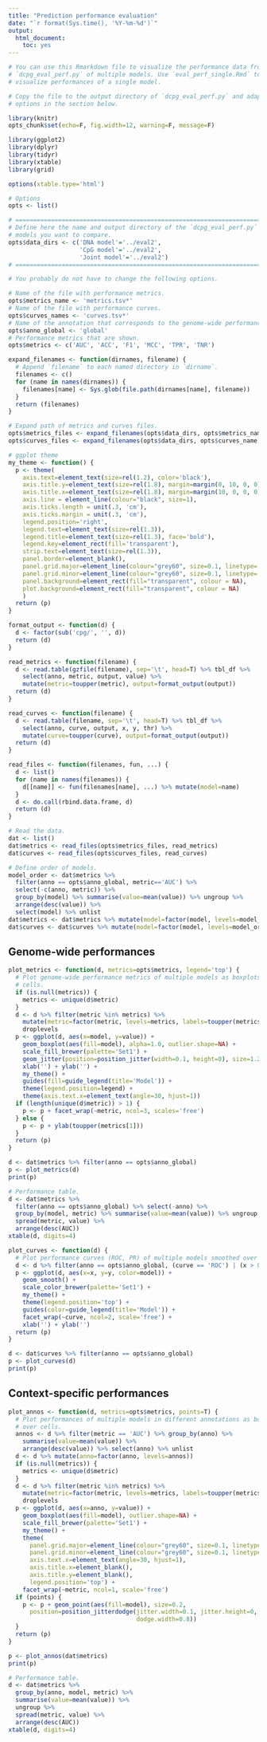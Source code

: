 ```yaml
---
title: "Prediction performance evaluation"
date: "`r format(Sys.time(), '%Y-%m-%d')`"
output:
  html_document:
    toc: yes
---
```


```r
# You can use this Rmarkdown file to visualize the performance data from
# `dcpg_eval_perf.py` of multiple models. Use `eval_perf_single.Rmd` to
# visualize performances of a single model.

# Copy the file to the output directory of `dcpg_eval_perf.py` and adapt the
# options in the section below.
```

```r
library(knitr)
opts_chunk$set(echo=F, fig.width=12, warning=F, message=F)
```

```r
library(ggplot2)
library(dplyr)
library(tidyr)
library(xtable)
library(grid)
```

<style>
img {
    max-width: none;
}
</style>

```r
options(xtable.type='html')
```

```r
# Options
opts <- list()

# ==============================================================================
# Define here the name and output directory of the `dcpg_eval_perf.py` for the
# models you want to compare.
opts$data_dirs <- c('DNA model'='../eval2',
                    'CpG model'='../eval2',
                    'Joint model'='../eval2')
# ==============================================================================

# You probably do not have to change the following options.

# Name of the file with performance metrics.
opts$metrics_name <- 'metrics.tsv*'
# Name of the file with performance curves.
opts$curves_names <- 'curves.tsv*'
# Name of the annotation that corresponds to the genome-wide performance.
opts$anno_global <- 'global'
# Performance metrics that are shown.
opts$metrics <- c('AUC', 'ACC', 'F1', 'MCC', 'TPR', 'TNR')

expand_filenames <- function(dirnames, filename) {
  # Append `filename` to each named directory in `dirname`.
  filenames <- c()
  for (name in names(dirnames)) {
    filenames[name] <- Sys.glob(file.path(dirnames[name], filename))
  }
  return (filenames)
}

# Expand path of metrics and curves files.
opts$metrics_files <- expand_filenames(opts$data_dirs, opts$metrics_name)
opts$curves_files <- expand_filenames(opts$data_dirs, opts$curves_name)
```

```r
# ggplot theme
my_theme <- function() {
  p <- theme(
    axis.text=element_text(size=rel(1.2), color='black'),
    axis.title.y=element_text(size=rel(1.8), margin=margin(0, 10, 0, 0)),
    axis.title.x=element_text(size=rel(1.8), margin=margin(10, 0, 0, 0)),
    axis.line = element_line(colour="black", size=1),
    axis.ticks.length = unit(.3, 'cm'),
    axis.ticks.margin = unit(.3, 'cm'),
    legend.position='right',
    legend.text=element_text(size=rel(1.3)),
    legend.title=element_text(size=rel(1.3), face='bold'),
    legend.key=element_rect(fill='transparent'),
    strip.text=element_text(size=rel(1.3)),
    panel.border=element_blank(),
    panel.grid.major=element_line(colour="grey60", size=0.1, linetype='solid'),
    panel.grid.minor=element_line(colour="grey60", size=0.1, linetype='dotted'),
    panel.background=element_rect(fill="transparent", colour = NA),
    plot.background=element_rect(fill="transparent", colour = NA)
    )
  return (p)
}
```

```r
format_output <- function(d) {
  d <- factor(sub('cpg/', '', d))
  return (d)
}

read_metrics <- function(filename) {
  d <- read.table(gzfile(filename), sep='\t', head=T) %>% tbl_df %>%
    select(anno, metric, output, value) %>%
    mutate(metric=toupper(metric), output=format_output(output))
  return (d)
}

read_curves <- function(filename) {
  d <- read.table(filename, sep='\t', head=T) %>% tbl_df %>%
    select(anno, curve, output, x, y, thr) %>%
    mutate(curve=toupper(curve), output=format_output(output))
  return (d)
}

read_files <- function(filenames, fun, ...) {
  d <- list()
  for (name in names(filenames)) {
    d[[name]] <- fun(filenames[name], ...) %>% mutate(model=name)
  }
  d <- do.call(rbind.data.frame, d)
  return (d)
}

# Read the data.
dat <- list()
dat$metrics <- read_files(opts$metrics_files, read_metrics)
dat$curves <- read_files(opts$curves_files, read_curves)
```

```r
# Define order of models.
model_order <- dat$metrics %>%
  filter(anno == opts$anno_global, metric=='AUC') %>%
  select(-c(anno, metric)) %>%
  group_by(model) %>% summarise(value=mean(value)) %>% ungroup %>%
  arrange(desc(value)) %>%
  select(model) %>% unlist
dat$metrics <- dat$metrics %>% mutate(model=factor(model, levels=model_order))
dat$curves <- dat$curves %>% mutate(model=factor(model, levels=model_order))
```


## Genome-wide performances

```r
plot_metrics <- function(d, metrics=opts$metrics, legend='top') {
  # Plot genome-wide performance metrics of multiple models as boxplots over
  # cells.
  if (is.null(metrics)) {
    metrics <- unique(d$metric)
  }
  d <- d %>% filter(metric %in% metrics) %>%
    mutate(metric=factor(metric, levels=metrics, labels=toupper(metrics))) %>%
    droplevels
  p <- ggplot(d, aes(x=model, y=value)) +
    geom_boxplot(aes(fill=model), alpha=1.0, outlier.shape=NA) +
    scale_fill_brewer(palette='Set1') +
    geom_jitter(position=position_jitter(width=0.1, height=0), size=1.2) +
    xlab('') + ylab('') +
    my_theme() +
    guides(fill=guide_legend(title='Model')) +
    theme(legend.position=legend) +
    theme(axis.text.x=element_text(angle=30, hjust=1))
  if (length(unique(d$metric)) > 1) {
    p <- p + facet_wrap(~metric, ncol=3, scales='free')
  } else {
    p <- p + ylab(toupper(metrics[1]))
  }
  return (p)
}

d <- dat$metrics %>% filter(anno == opts$anno_global)
p <- plot_metrics(d)
print(p)
```

```r
# Performance table.
d <- dat$metrics %>%
  filter(anno == opts$anno_global) %>% select(-anno) %>%
  group_by(model, metric) %>% summarise(value=mean(value)) %>% ungroup %>%
  spread(metric, value) %>%
  arrange(desc(AUC))
xtable(d, digits=4)
```

```r
plot_curves <- function(d) {
  # Plot performance curves (ROC, PR) of multiple models smoothed over cells.
  d <- d %>% filter(anno == opts$anno_global, (curve == 'ROC') | (x > 0.5))
  p <- ggplot(d, aes(x=x, y=y, color=model)) +
    geom_smooth() +
    scale_color_brewer(palette='Set1') +
    my_theme() +
    theme(legend.position='top') +
    guides(color=guide_legend(title='Model')) +
    facet_wrap(~curve, ncol=2, scale='free') +
    xlab('') + ylab('')
  return (p)
}

d <- dat$curves %>% filter(anno == opts$anno_global)
p <- plot_curves(d)
print(p)
```

## Context-specific performances

```r
plot_annos <- function(d, metrics=opts$metrics, points=T) {
  # Plot performances of multiple models in different annotations as boxplots
  # over cells.
  annos <- d %>% filter(metric == 'AUC') %>% group_by(anno) %>%
    summarise(value=mean(value)) %>%
    arrange(desc(value)) %>% select(anno) %>% unlist
  d <- d %>% mutate(anno=factor(anno, levels=annos))
  if (is.null(metrics)) {
    metrics <- unique(d$metric)
  }
  d <- d %>% filter(metric %in% metrics) %>%
    mutate(metric=factor(metric, levels=metrics, labels=toupper(metrics))) %>%
    droplevels
  p <- ggplot(d, aes(x=anno, y=value)) +
    geom_boxplot(aes(fill=model), outlier.shape=NA) +
    scale_fill_brewer(palette='Set1') +
    my_theme() +
    theme(
      panel.grid.major=element_line(colour="grey60", size=0.1, linetype='solid'),
      panel.grid.minor=element_line(colour="grey60", size=0.1, linetype='dotted'),
      axis.text.x=element_text(angle=30, hjust=1),
      axis.title.x=element_blank(),
      axis.title.y=element_blank(),
      legend.position='top') +
    facet_wrap(~metric, ncol=1, scale='free')
  if (points) {
    p <- p + geom_point(aes(fill=model), size=0.2,
      position=position_jitterdodge(jitter.width=0.1, jitter.height=0,
                                    dodge.width=0.8))
  }
  return (p)
}

p <- plot_annos(dat$metrics)
print(p)
```

```r
# Performance table.
d <- dat$metrics %>%
  group_by(anno, model, metric) %>%
  summarise(value=mean(value)) %>%
  ungroup %>%
  spread(metric, value) %>%
  arrange(desc(AUC))
xtable(d, digits=4)
```
